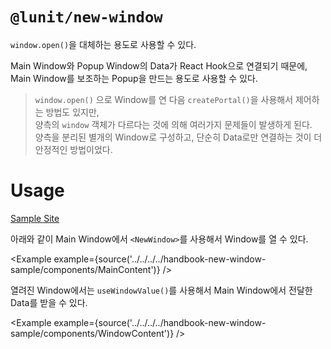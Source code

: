
# `@lunit/new-window`

`window.open()`을 대체하는 용도로 사용할 수 있다.

Main Window와 Popup Window의 Data가 React Hook으로 연결되기 때문에,  
Main Window를 보조하는 Popup을 만드는 용도로 사용할 수 있다.

> `window.open()` 으로 Window를 연 다음 `createPortal()`을 사용해서 제어하는 방법도 있지만,  
> 양측의 `window` 객체가 다르다는 것에 의해 여러가지 문제들이 발생하게 된다.  
> 양측을 분리된 별개의 Window로 구성하고, 단순히 Data로만 연결하는 것이 더 안정적인 방법이었다.

# Usage

[Sample Site](https://dist-handbook-new-window-sample.d2vum99qvuarsy.amplifyapp.com/)

아래와 같이 Main Window에서 `<NewWindow>`를 사용해서 Window를 열 수 있다.

<Example example={source('../../../../handbook-new-window-sample/components/MainContent')} />

열려진 Window에서는 `useWindowValue()`를 사용해서 Main Window에서 전달한 Data를 받을 수 있다.

<Example example={source('../../../../handbook-new-window-sample/components/WindowContent')} />
